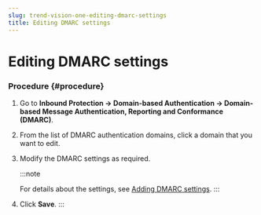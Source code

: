 ```yaml
---
slug: trend-vision-one-editing-dmarc-settings
title: Editing DMARC settings
---
```

# Editing DMARC settings

### Procedure {#procedure}

1.  Go to **Inbound Protection → Domain-based Authentication → Domain-based Message Authentication, Reporting and Conformance (DMARC)**.

2.  From the list of DMARC authentication domains, click a domain that you want to edit.

3.  Modify the DMARC settings as required.

    :::note

    For details about the settings, see [Adding DMARC settings](adding-dmarc-settings.mdx).
    :::

4.  Click **Save**.
:::
